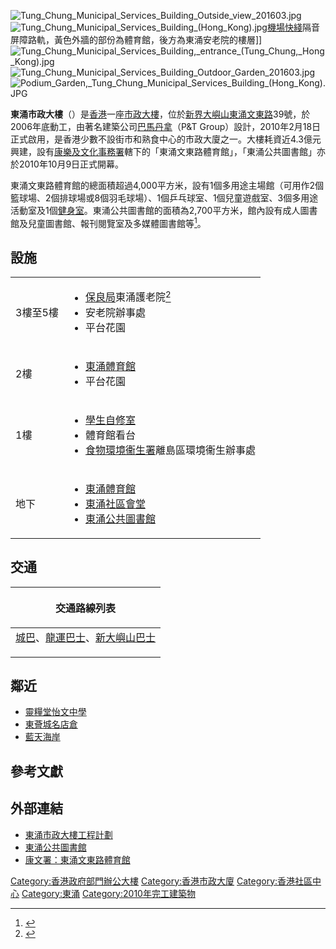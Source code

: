 {{Coord|22.29052|113.94377|type:landmark_region:HK|display=title}}
[[File:Tung_Chung_Municipal_Services_Building_Outside_view_201603.jpg|thumb]]
[[File:Tung_Chung_Municipal_Services_Building_(Hong_Kong).jpg|thumb]][[機場快綫_(港鐵)|機場快綫]]隔音屏障路軌，黃色外牆的部份為體育館，後方為東涌安老院的樓層]]
[[File:Tung_Chung_Municipal_Services_Building,_entrance_(Tung_Chung,_Hong_Kong).jpg|thumb]]
[[File:Tung_Chung_Municipal_Services_Building_Outdoor_Garden_201603.jpg|thumb]]
[[File:Podium_Garden,_Tung_Chung_Municipal_Services_Building_(Hong_Kong).JPG|thumb]]

'''東涌市政大樓'''（{{lang-en|Tung Chung Municipal Services Building}}）是[[香港|香港]]一座[[市政大樓|市政大樓]]，位於[[新界|新界]][[大嶼山|大嶼山]][[東涌_(香港)|東涌]][[文東路|文東路]]39號，於2006年底動工，由著名建築公司[[巴馬丹拿|巴馬丹拿]]（P&T Group）設計，2010年2月18日正式啟用，是香港少數不設街市和熟食中心的市政大廈之一。大樓耗資近4.3億元興建，設有[[康樂及文化事務署|康樂及文化事務署]]轄下的「東涌文東路體育館」，「東涌公共圖書館」亦於2010年10月9日正式開幕。

東涌文東路體育館的總面積超過4,000平方米，設有1個多用途主場館（可用作2個籃球場、2個排球場或8個羽毛球場）、1個乒乓球室、1個兒童遊戲室、3個多用途活動室及1個[[康文署健身室|健身室]]。東涌公共圖書館的面積為2,700平方米，館內設有成人圖書館及兒童圖書館、報刊閱覽室及多媒體圖書館等<ref>{{cite web|url=http://www.info.gov.hk/gia/general/201010/09/P201010090152.htm|title=東涌新體育館及公共圖書館落成擧用|last=|first=|coauthors=|date=2010-10-09|publisher=香港政府新聞網 新聞公報|accessdate=2011-01-23|archive-date=2019-09-02|archive-url=https://web.archive.org/web/20190902003513/https://www.info.gov.hk/gia/general/201010/09/P201010090152.htm|dead-url=no}}</ref>。

==設施==
{| class="wikitable" 
|-
|3樓至5樓||
* [[保良局|保良局]]東涌護老院<ref>{{cite web|url=http://www.poleungkuk.org.hk/20090920677/elderly-services/elderly-service-unit.html|title=安老服務單位一覽表|publisher=保良局|accessdate=2012年7月15日|archive-url=https://web.archive.org/web/20120609113741/http://www.poleungkuk.org.hk/20090920677/elderly-services/elderly-service-unit.html|archive-date=2012年6月9日|dead-url=yes}}</ref>
* 安老院辦事處
* 平台花園
|-
|2樓
|
*[[東涌體育館|東涌體育館]]
*平台花園
|-
|1樓
|
*[[學生自修室|學生自修室]]
*體育館看台
*[[食物環境衞生署|食物環境衞生署]]離島區環境衞生辦事處
|-
|地下
|
*[[東涌體育館|東涌體育館]]
*[[東涌社區會堂|東涌社區會堂]]
*[[東涌公共圖書館|東涌公共圖書館]]
|}

==交通==
{| class="mw-collapsible mw-collapsed wikitable" style="background:white; margin: 0 auto; width: auto;" 
! 交通路線列表
|-
|
;[[城巴|城巴]]、[[龍運巴士|龍運巴士]]、[[新大嶼山巴士|新大嶼山巴士]]
{{大嶼山巴士簡單列表|37|37H|E11A|E11S|E21A|E21X|E23A|E32A|E36A|E42P|E43|N21A|N31|N37|S52A|S56|S64P}}
{{新界專線小巴簡單列表|901}}
|}

==鄰近==
*[[靈糧堂怡文中學|靈糧堂怡文中學]]
*[[東薈城|東薈城名店倉]]
*[[藍天海岸|藍天海岸]]

==參考文獻==
{{Reflist}}

==外部連結==
*[http://legco.gov.hk/yr05-06/chinese/fc/pwsc/papers/p06-05c.pdf 東涌市政大樓工程計劃] {{Wayback|url=http://legco.gov.hk/yr05-06/chinese/fc/pwsc/papers/p06-05c.pdf |date=20191030095003 }}
*[https://www.hkpl.gov.hk/tc/locations/islands/library/tung-chung.html 東涌公共圖書館] {{Wayback|url=https://www.hkpl.gov.hk/tc/locations/islands/library/tung-chung.html |date=20201203173625 }}
*[http://www.lcsd.gov.hk/tc/facilities/facilitieslist/facilities.php?fid=1065 康文署：東涌文東路體育館] {{Wayback|url=http://www.lcsd.gov.hk/tc/facilities/facilitieslist/facilities.php?fid=1065 |date=20191104165940 }}
{{香港室內體育場館}}
{{香港市政大廈}}

[[Category:香港政府部門辦公大樓|Category:香港政府部門辦公大樓]]
[[Category:香港市政大廈|Category:香港市政大廈]]
[[Category:香港社區中心|Category:香港社區中心]]
[[Category:東涌|Category:東涌]]
[[Category:2010年完工建築物|Category:2010年完工建築物]]